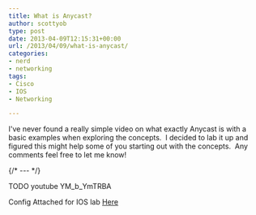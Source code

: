 ```yaml
---
title: What is Anycast?
author: scottyob
type: post
date: 2013-04-09T12:15:31+00:00
url: /2013/04/09/what-is-anycast/
categories:
- nerd
- networking
tags:
- Cisco
- IOS
- Networking

---
```


I've never found a really simple video on what exactly Anycast is with a basic examples when exploring the concepts.  I decided to lab it up and figured this might help some of you starting out with the concepts.  Any comments feel free to let me know!

{/* --- */}

TODO youtube YM_b_YmTRBA

Config Attached for IOS lab <a href={zip} >Here</a>
